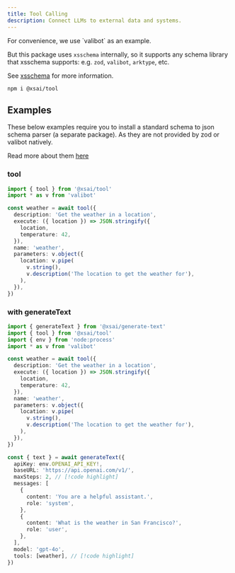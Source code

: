 ```yaml
---
title: Tool Calling
description: Connect LLMs to external data and systems.
---
```


<Callout>
  For convenience, we use `valibot` as an example.

  But this package uses `xsschema` internally, so it supports any schema library that xsschema supports: e.g. `zod`, `valibot`, `arktype`, etc.

  See [xsschema](../packages-top/xsschema) for more information.
</Callout>


<PkgSizeBadge pkg="@xsai/tool" />

```package-install
npm i @xsai/tool
```

## Examples

<Callout>
  These below examples require you to install a standard schema to json schema parser (a separate package). As they are not provided by zod or valibot natively.

  Read more about them [here](../packages-top/xsschema#coverage)
</Callout>

### tool

```ts twoslash
import { tool } from '@xsai/tool'
import * as v from 'valibot'

const weather = await tool({
  description: 'Get the weather in a location',
  execute: ({ location }) => JSON.stringify({
    location,
    temperature: 42,
  }),
  name: 'weather',
  parameters: v.object({
    location: v.pipe(
      v.string(),
      v.description('The location to get the weather for'),
    ),
  }),
})
```

### with generateText

```ts twoslash
import { generateText } from '@xsai/generate-text'
import { tool } from '@xsai/tool'
import { env } from 'node:process'
import * as v from 'valibot'

const weather = await tool({
  description: 'Get the weather in a location',
  execute: ({ location }) => JSON.stringify({
    location,
    temperature: 42,
  }),
  name: 'weather',
  parameters: v.object({
    location: v.pipe(
      v.string(),
      v.description('The location to get the weather for'),
    ),
  }),
})

const { text } = await generateText({
  apiKey: env.OPENAI_API_KEY!,
  baseURL: 'https://api.openai.com/v1/',
  maxSteps: 2, // [!code highlight]
  messages: [
    {
      content: 'You are a helpful assistant.',
      role: 'system',
    },
    {
      content: 'What is the weather in San Francisco?',
      role: 'user',
    },
  ],
  model: 'gpt-4o',
  tools: [weather], // [!code highlight]
})
```
